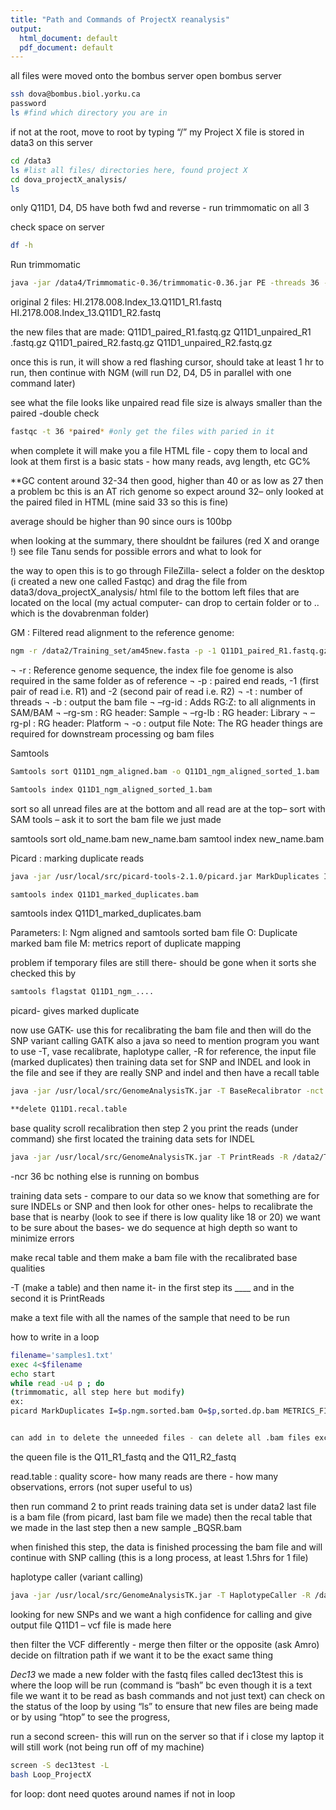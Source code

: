 ```yaml
---
title: "Path and Commands of ProjectX reanalysis"
output:
  html_document: default
  pdf_document: default
---
```

all files were moved onto the bombus server
open bombus server 
 
```bash
ssh dova@bombus.biol.yorku.ca
password
ls #find which directory you are in
```

if not at the root, move to root by typing "/"
my Project X file is stored in data3 on this server 

```bash
cd /data3
ls #list all files/ directories here, found project X
cd dova_projectX_analysis/
ls
```
only Q11D1, D4, D5 have both fwd and reverse - run trimmomatic on all 3

check space on server 
```bash
df -h
```


Run trimmomatic 
```bash
java -jar /data4/Trimmomatic-0.36/trimmomatic-0.36.jar PE -threads 36 -phred33 HI.2178.008.Index_13.Q11D1_R1.fastq HI.2178.008.Index_13.Q11D1_R2.fastq Q11D1_paired_R1.fastq.gz Q11D1_unpaired_R1.fastq.gz Q11D1_paired_R2.fastq.gz Q11D1_unpaired_R2.fastq.gz ILLUMINACLIP:/usr/local/scripts/ADAPTER.fa:2:30:10 LEADING:20 TRAILING:20 SLIDINGWINDOW:20:25 MINLEN:35
```
original 2 files:
HI.2178.008.Index_13.Q11D1_R1.fastq 
HI.2178.008.Index_13.Q11D1_R2.fastq

the new files that are made:
Q11D1_paired_R1.fastq.gz 
Q11D1_unpaired_R1 .fastq.gz 
Q11D1_paired_R2.fastq.gz 
Q11D1_unpaired_R2.fastq.gz

once this is run, it will show a red flashing cursor, should take at least 1 hr to run, then continue with NGM
(will run D2, D4, D5 in parallel with one command later)

see what the file looks like 
unpaired read file size is always smaller than the paired -double check
```bash
fastqc -t 36 *paired* #only get the files with paried in it 
```
when complete it will make you a file HTML file - copy them to local and look at them 
first is a basic stats - how many reads, avg length, etc
GC%

**GC content around 32-34 then good, higher than 40 or as low as 27 then a problem bc this is an AT rich genome so expect around 32-- only looked at the paired filed in HTML (mine said 33 so this is fine)

average should be higher than 90 since ours is 100bp

when looking at the summary, there shouldnt be failures (red X and orange !)
see file Tanu sends for possible errors and what to look for 

the way to open this is to go through FileZilla- select a folder on the desktop (i created a new one called Fastqc) and drag the file from data3/dova_projectX_analysis/ html file to the bottom left files that are located on the local (my actual computer- can drop to certain folder or to .. which is the dovabrenman folder)


GM : Filtered read alignment to the reference genome:
```bash
ngm -r /data2/Training_set/am45new.fasta -p -1 Q11D1_paired_R1.fastq.gz -2 Q11D1_paired_R2.fastq.gz -t 36 -b --rg-id Q11D1 --rg-sm Q11D1 --rg-lb PE --rg-pl Illumina -o Q11D1_ngm_aligned.bam

```

¬	-r : Reference genome sequence, the index file foe genome is also required in the same folder as of reference
¬	-p : paired end reads, -1 (first pair of read i.e. R1) and -2 (second pair of read i.e. R2)
¬	-t : number of threads
¬	-b : output the bam file
¬	--rg-id <string> : Adds RG:Z:<string> to all alignments in SAM/BAM
¬	 --rg-sm<string> : RG header: Sample
¬	 --rg-lb <string> : RG header: Library
¬	--rg-pl <string> : RG header: Platform
¬	 -o : output file
Note: The RG header things are required for downstream processing og bam files

Samtools
```bash
Samtools sort Q11D1_ngm_aligned.bam -o Q11D1_ngm_aligned_sorted_1.bam 

Samtools index Q11D1_ngm_aligned_sorted_1.bam
```

sort so all unread files are at the bottom and all read are at the top-- sort with SAM tools -- ask it to sort the bam file we just made

samtools sort old_name.bam new_name.bam
samtool index new_name.bam


Picard : marking  duplicate reads
```bash
java -jar /usr/local/src/picard-tools-2.1.0/picard.jar MarkDuplicates I=Q11D1_ngm_aligned_sorted.bam O=Q11D1_marked_duplicates.bam M=Q11D1_marked_dup_metrics.txt VALIDATION_STRINGENCY=SILENT MAX_FILE_HANDLES_FOR_READ_ENDS_MAP=1000

samtools index Q11D1_marked_duplicates.bam
```

samtools index  Q11D1_marked_duplicates.bam

Parameters:
  I: Ngm aligned and samtools sorted bam file
	O: Duplicate marked bam file
	M: metrics report of duplicate mapping

problem if temporary files are still there- should be gone when it sorts 
she checked this by
```bash
samtools flagstat Q11D1_ngm_....
```

picard- gives marked duplicate 

now use GATK- use this for recalibrating the bam file and then will do the SNP variant calling 
GATK also a java so need to mention program you want to use -T, vase recalibrate, haplotype caller, -R for reference, the input file (marked duplicates) then training data set for SNP and INDEL and look in the file and see if they are really SNP and indel and then have a recall table 
```bash
java -jar /usr/local/src/GenomeAnalysisTK.jar -T BaseRecalibrator -nct 36 -R /data2/Training_set/am45new.fasta -I Q11D1_marked_duplicates.bam --knownSites /data2/Training_set/INDEL_TRAINING.vcf --knownSites /data2/Training_set/SNP_TRAINING.vcf -o Q11D1.recall.table

**delete Q11D1.recal.table
```


base quality scroll recalibration
then step 2 you print the reads (under command)
she first located the training data sets for INDEL
```bash
java -jar /usr/local/src/GenomeAnalysisTK.jar -T PrintReads -R /data2/Training_set/am45new.fasta -nct 36 -I Q11D1_marked_duplicates.bam -BQSR Q11D1.recall.table -o Q11D1_BQSR.bam
```

-ncr 36 bc nothing else is running on bombus

training data sets - compare to our data so we know that something are for sure INDELs or SNP and then look for other ones- helps to recalibrate the base that is nearby (look to see if there is low quality like 18 or 20) we want to be sure about the bases- we do sequence at high depth so want to minimize errors 

make recal table and them make a bam file with the recalibrated base qualities

-T (make a table) and then name it- in the first step its ____ and in the second it is PrintReads


make a text file with all the names of the sample that need to be run 


how to write in a loop
```bash
filename='samples1.txt'
exec 4<$filename
echo start
while read -u4 p ; do
(trimmomatic, all step here but modify)
ex:
picard MarkDuplicates I=$p.ngm.sorted.bam O=$p,sorted.dp.bam METRICS_FILES....


can add in to delete the unneeded files - can delete all .bam files except the bqst bam files 
```



the queen file is the Q11_R1_fastq and the Q11_R2_fastq

read.table :
quality score- how many reads are there - how many observations, errors (not super useful to us)

then run command 2 to print reads
training data set is under data2
last file is a bam file (from picard, last bam file we made)
then the recal table that we made in the last step 
then a new sample _BQSR.bam

when finished this step, the data is finished processing the bam file and will continue with SNP calling
(this is a long process, at least 1.5hrs for 1 file)

haplotype caller (variant calling)
```bash
java -jar /usr/local/src/GenomeAnalysisTK.jar -T HaplotypeCaller -R /data2/Training_set/am45new.fasta -I Q11D1_BQSR.bam --genotyping_mode DISCOVERY -stand_emit_conf 10 -stand_call_conf 30 -o Q11D1_raw_variants.vcf
```


looking for new SNPs and we want a high confidence for calling and give output file Q11D1 -- vcf file is made here 



then filter the VCF differently - merge then filter or the opposite (ask Amro) decide on filtration path if we want it to be the exact same thing 

*Dec13*
we made a new folder with the fastq files called dec13test
this is where the loop will be run (command is "bash" bc even though it is a text file we want it to be read as bash commands and not just text)
can check on the status of the loop by using "ls" to ensure that new files are being made or by using "htop" to see the progress, 

run a second screen- this will run on the server so that if i close my laptop it will still work (not being run off of my machine)
```bash
screen -S dec13test -L
bash Loop_ProjectX
```

for loop: dont need quotes around names if not in loop

